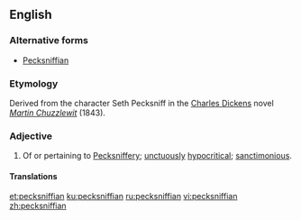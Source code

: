 ==English==

===Alternative forms===
* [[Pecksniffian]]

===Etymology===
Derived from the character Seth Pecksniff in the [[w:Charles Dickens|Charles Dickens]] novel ''[[w:Martin Chuzzlewit|Martin Chuzzlewit]]'' (1843).

===Adjective===
{{en-adj}}

# Of or pertaining to [[Pecksniffery]]; [[unctuously]] [[hypocritical]]; [[sanctimonious]].

====Translations====
{{trans-top|of or pertaining to Pecksniffery}}
{{trans-mid}}
{{trans-bottom}}

[[et:pecksniffian]]
[[ku:pecksniffian]]
[[ru:pecksniffian]]
[[vi:pecksniffian]]
[[zh:pecksniffian]]